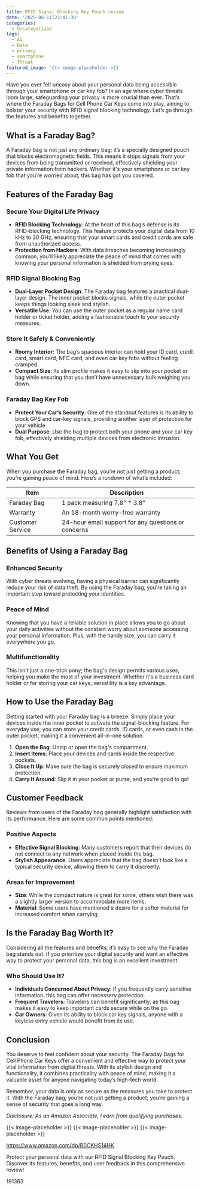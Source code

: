 ```yaml
---
title: RFID Signal Blocking Key Pouch review
date: '2025-06-11T23:41:38'
categories:
  - Uncategorized
tags:
  - AI
  - Data
  - privacy
  - smartphone
  - Threat
featured_image: '{{< image-placeholder >}}'
---
```


<p>Have you ever felt uneasy about your personal data being accessible through your smartphone or car key fob? In an age where cyber threats loom large, safeguarding your privacy is more crucial than ever. That’s where the Faraday Bags for Cell Phone Car Keys come into play, aiming to bolster your security with RFID signal blocking technology. Let’s go through the features and benefits together.</p> <p><a rel="nofollow" target="_blank" title="Faraday Bags for Cell Phone Car Keys, RFID Signal Blocking Key Pouch Wallet Cage Anti-Tracking Anti Theft Car Protection Phone Case, Signal Jammer WiFi,GSM,LTE,NFC,RFID (1 Packs - 7.8 * 3.8)" href="https://www.amazon.com/dp/B0CKHS14HK?tag=8118903-20" style='text-decoration: none; box-shadow: none;'></a></p> <p><a rel="nofollow" target="_blank" title="Find your new Faraday Bags for Cell Phone Car Keys, RFID Signal Blocking Key Pouch Wallet Cage Anti-Tracking Anti Theft Car Protection Phone Case, Signal Jammer WiFi,GSM,LTE,NFC,RFID (1 Packs - 7.8 * 3.8) on this page." href="https://www.amazon.com/dp/B0CKHS14HK?tag=8118903-20" style='text-decoration: none; box-shadow: none;'></a></p> <h2>What is a Faraday Bag?</h2> <p>A Faraday bag is not just any ordinary bag; it’s a specially designed pouch that blocks electromagnetic fields. This means it stops signals from your devices from being transmitted or received, effectively shielding your private information from hackers. Whether it's your smartphone or car key fob that you’re worried about, this bag has got you covered.</p> <h2>Features of the Faraday Bag</h2> <h3>Secure Your Digital Life Privacy</h3> <ul> <li> <strong>RFID Blocking Technology</strong>: At the heart of this bag’s defense is its RFID-blocking technology. This feature protects your digital data from 10 kHz to 30 GHz, ensuring that your smart cards and credit cards are safe from unauthorized access.</li> <li> <strong>Protection from Hackers</strong>: With data breaches becoming increasingly common, you’ll likely appreciate the peace of mind that comes with knowing your personal information is shielded from prying eyes.</li> </ul> <h3>RFID Signal Blocking Bag</h3> <ul> <li> <strong>Dual-Layer Pocket Design</strong>: The Faraday bag features a practical dual-layer design. The inner pocket blocks signals, while the outer pocket keeps things looking sleek and stylish.</li> <li> <strong>Versatile Use</strong>: You can use the outer pocket as a regular name card holder or ticket holder, adding a fashionable touch to your security measures.</li> </ul> <h3>Store It Safely & Conveniently</h3> <ul> <li> <strong>Roomy Interior</strong>: The bag’s spacious interior can hold your ID card, credit card, smart card, NFC card, and even car key fobs without feeling cramped.</li> <li> <strong>Compact Size</strong>: Its slim profile makes it easy to slip into your pocket or bag while ensuring that you don’t have unnecessary bulk weighing you down.</li> </ul> <h3>Faraday Bag Key Fob</h3> <ul> <li> <strong>Protect Your Car’s Security</strong>: One of the standout features is its ability to block GPS and car-key signals, providing another layer of protection for your vehicle.</li> <li> <strong>Dual Purpose</strong>: Use the bag to protect both your phone and your car key fob, effectively shielding multiple devices from electronic intrusion.</li> </ul> <p><a rel="nofollow" target="_blank" title="Faraday Bags for Cell Phone Car Keys, RFID Signal Blocking Key Pouch Wallet Cage Anti-Tracking Anti Theft Car Protection Phone Case, Signal Jammer WiFi,GSM,LTE,NFC,RFID (1 Packs - 7.8 * 3.8)" href="https://www.amazon.com/dp/B0CKHS14HK?tag=8118903-20" style='text-decoration: none; box-shadow: none;'></a></p> <p><a rel="nofollow" target="_blank" title="Discover more about the Faraday Bags for Cell Phone Car Keys, RFID Signal Blocking Key Pouch Wallet Cage Anti-Tracking Anti Theft Car Protection Phone Case, Signal Jammer WiFi,GSM,LTE,NFC,RFID (1 Packs - 7.8 * 3.8)." href="https://www.amazon.com/dp/B0CKHS14HK?tag=8118903-20" style='text-decoration: none; box-shadow: none;'></a></p> </p><p></p><p></p><p></p><p></p><p></p><p><h2>What You Get</h2> <p>When you purchase the Faraday bag, you’re not just getting a product; you’re gaining peace of mind. Here’s a rundown of what’s included:</p> <table> <thead> <tr> <th>Item</th> <th>Description</th> </tr> </thead> <tbody> <tr> <td>Faraday Bag</td> <td>1 pack measuring 7.8" * 3.8"</td> </tr> <tr> <td>Warranty</td> <td>An 18-month worry-free warranty</td> </tr> <tr> <td>Customer Service</td> <td>24-hour email support for any questions or concerns</td> </tr> </tbody> </table> <h2>Benefits of Using a Faraday Bag</h2> <h3>Enhanced Security</h3> <p>With cyber threats evolving, having a physical barrier can significantly reduce your risk of data theft. By using the Faraday bag, you're taking an important step toward protecting your identities.</p> <h3>Peace of Mind</h3> <p>Knowing that you have a reliable solution in place allows you to go about your daily activities without the constant worry about someone accessing your personal information. Plus, with the handy size, you can carry it everywhere you go.</p> <h3>Multifunctionality</h3> <p>This isn’t just a one-trick pony; the bag's design permits various uses, helping you make the most of your investment. Whether it's a business card holder or for storing your car keys, versatility is a key advantage.</p> <p><a rel="nofollow" target="_blank" title="Faraday Bags for Cell Phone Car Keys, RFID Signal Blocking Key Pouch Wallet Cage Anti-Tracking Anti Theft Car Protection Phone Case, Signal Jammer WiFi,GSM,LTE,NFC,RFID (1 Packs - 7.8 * 3.8)" href="https://www.amazon.com/dp/B0CKHS14HK?tag=8118903-20" style='text-decoration: none; box-shadow: none;'></a></p> <h2>How to Use the Faraday Bag</h2> <p>Getting started with your Faraday bag is a breeze. Simply place your devices inside the inner pocket to activate the signal-blocking feature. For everyday use, you can store your credit cards, ID cards, or even cash in the outer pocket, making it a convenient all-in-one solution.</p> <ol> <li> <strong>Open the Bag</strong>: Unzip or open the bag's compartment.</li> <li> <strong>Insert Items</strong>: Place your devices and cards inside the respective pockets.</li> <li> <strong>Close It Up</strong>: Make sure the bag is securely closed to ensure maximum protection.</li> <li> <strong>Carry It Around</strong>: Slip it in your pocket or purse, and you’re good to go!</li> </ol> <h2>Customer Feedback</h2> <p>Reviews from users of the Faraday bag generally highlight satisfaction with its performance. Here are some common points mentioned:</p> <h3>Positive Aspects</h3> <ul> <li> <strong>Effective Signal Blocking</strong>: Many customers report that their devices do not connect to any network when placed inside the bag.</li> <li> <strong>Stylish Appearance</strong>: Users appreciate that the bag doesn’t look like a typical security device, allowing them to carry it discreetly.</li> </ul> <h3>Areas for Improvement</h3> <ul> <li> <strong>Size</strong>: While the compact nature is great for some, others wish there was a slightly larger version to accommodate more items.</li> <li> <strong>Material</strong>: Some users have mentioned a desire for a softer material for increased comfort when carrying.</li> </ul> <p><a rel="nofollow" target="_blank" title="Faraday Bags for Cell Phone Car Keys, RFID Signal Blocking Key Pouch Wallet Cage Anti-Tracking Anti Theft Car Protection Phone Case, Signal Jammer WiFi,GSM,LTE,NFC,RFID (1 Packs - 7.8 * 3.8)" href="https://www.amazon.com/dp/B0CKHS14HK?tag=8118903-20" style='text-decoration: none; box-shadow: none;'></a></p> <h2>Is the Faraday Bag Worth It?</h2> <p>Considering all the features and benefits, it’s easy to see why the Faraday bag stands out. If you prioritize your digital security and want an effective way to protect your personal data, this bag is an excellent investment.</p> <h3>Who Should Use It?</h3> <ul> <li> <strong>Individuals Concerned About Privacy</strong>: If you frequently carry sensitive information, this bag can offer necessary protection.</li> <li> <strong>Frequent Travelers</strong>: Travelers can benefit significantly, as this bag makes it easy to keep important cards secure while on the go.</li> <li> <strong>Car Owners</strong>: Given its ability to block car key signals, anyone with a keyless entry vehicle would benefit from its use.</li> </ul> <h2>Conclusion</h2> <p>You deserve to feel confident about your security. The Faraday Bags for Cell Phone Car Keys offer a convenient and effective way to protect your vital information from digital threats. With its stylish design and functionality, it combines practicality with peace of mind, making it a valuable asset for anyone navigating today’s high-tech world.</p> <p>Remember, your data is only as secure as the measures you take to protect it. With the Faraday bag, you’re not just getting a product; you’re gaining a sense of security that goes a long way.</p> <p><a rel="nofollow" target="_blank" title="Discover more about the Faraday Bags for Cell Phone Car Keys, RFID Signal Blocking Key Pouch Wallet Cage Anti-Tracking Anti Theft Car Protection Phone Case, Signal Jammer WiFi,GSM,LTE,NFC,RFID (1 Packs - 7.8 * 3.8)." href="https://www.amazon.com/dp/B0CKHS14HK?tag=8118903-20" style='text-decoration: none; box-shadow: none;'></a></p> <p><i>Disclosure: As an Amazon Associate, I earn from qualifying purchases.</i></p>
{{< image-placeholder >}}
{{< image-placeholder >}}
{{< image-placeholder >}}




https://www.amazon.com/dp/B0CKHS14HK

Protect your personal data with our RFID Signal Blocking Key Pouch. Discover its features, benefits, and user feedback in this comprehensive review!

191363
